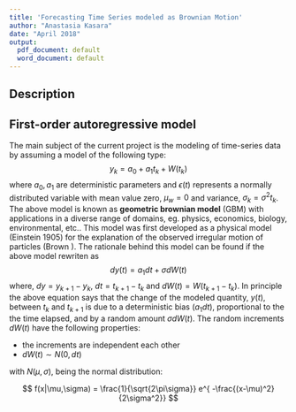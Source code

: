 ```yaml
---
title: 'Forecasting Time Series modeled as Brownian Motion'
author: "Anastasia Kasara"
date: "April 2018"
output:
  pdf_document: default
  word_document: default
---
```




Description
----------

## First-order autoregressive model

The main subject of the current project is the modeling of time-series data by assuming a model of the following type:  
$$
y_k = a_0 + a_1 t_k + W(t_k) 
$$
where $a_0,a_1$ are deterministic parameters and $\epsilon(t)$ represents a normally distributed variable with mean value zero, $\mu_w=0$ and variance, $\sigma_k = \sigma^2 t_k$.
The above model is known as **geometric brownian model** (GBM) with applications 
in a diverse range of domains, eg. physics, economics, biology, environmental, etc..
This model was first developed as a physical model (Einstein 1905) for the explanation of the observed irregular motion of particles (Brown ). The rationale behind this model can be found if the above model rewriten as 
$$
dy(t) = a_1 dt + \sigma dW(t) 
$$
where, $dy = y_{k+1}-y_k$, $dt = t_{k+1}-t_k$ and $dW(t) = W(t_{k+1}-t_k)$. 
In principle the above equation says that the change of the modeled quantity, $y(t)$, between $t_k$ and $t_{k+1}$ is due to a deterministic bias ($a_1dt$), proportional to the the time elapsed, and by a random amount $\sigma dW(t)$. The random increments $dW(t)$ have the following properties:

- the increments are independent each other
- $dW(t) \sim N(0,dt)$

with $N(\mu,\sigma)$, being the normal distribution:

$$ f(x|\mu,\sigma) = \frac{1}{\sqrt{2\pi\sigma}} e^{ -\frac{(x-\mu)^2}{2\sigma^2}} $$










